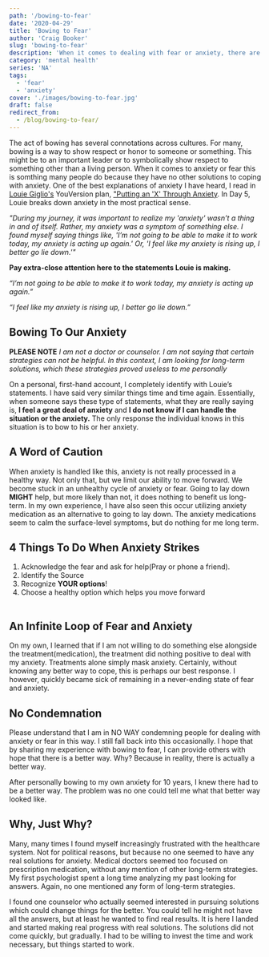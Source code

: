 ```yaml
---
path: '/bowing-to-fear'
date: '2020-04-29'
title: 'Bowing to Fear'
author: 'Craig Booker'
slug: 'bowing-to-fear'
description: 'When it comes to dealing with fear or anxiety, there are times when the only way one knows how to deal with the emotion is to give in(bow) or give up the fight against it. And while sometimes this temporarily satisfies the symptoms, it does nothing to help the individual in the long run. In this post, I share my own experience in bowing to fear.'
category: 'mental health'
series: 'NA'
tags:
  - 'fear'
  - 'anxiety'
cover: './images/bowing-to-fear.jpg'
draft: false
redirect_from:
  - /blog/bowing-to-fear/
---
```


The act of bowing has several connotations across cultures. For many, bowing is a way to show respect or honor to someone or something. This might be to an important leader or to symbolically show respect to something other than a living person. When it comes to anxiety or fear this is somthing many people do because they have no other solutions to coping with anxiety. One of the best explanations of anxiety I have heard, I read in [Louie Giglio's](https://www.louiegiglio.com/) YouVersion plan, ["Putting an 'X' Through Anxiety](https://www.bible.com/reading-plans/19132-putting-an-x-through-anxiety). In Day 5, Louie breaks down anxiety in the most practical sense.

_"During my journey, it was important to realize my 'anxiety' wasn’t a thing in and of itself. Rather, my anxiety was a symptom of something else. I found myself saying things like, 'I’m not going to be able to make it to work today, my anxiety is acting up again.' Or, 'I feel like my anxiety is rising up, I better go lie down.'"_

**Pay extra-close attention here to the statements Louie is making.**

_“I’m not going to be able to make it to work today, my anxiety is acting up again.”_

_“I feel like my anxiety is rising up, I better go lie down.”_

## Bowing To Our Anxiety

**PLEASE NOTE**
_I am not a doctor or counselor. I am not saying that certain strategies can not be helpful. In this context, I am looking for long-term solutions, which these strategies proved useless to me personally_

On a personal, first-hand account, I completely identify with Louie’s statements. I have said very similar things time and time again. Essentially, when someone says these type of statements, what they are really saying is, **I feel a great deal of anxiety** and **I do not know if I can handle the situation or the anxiety.** The only response the individual knows in this situation is to bow to his or her anxiety.

## A Word of Caution

When anxiety is handled like this, anxiety is not really processed in a healthy way. Not only that, but we limit our ability to move forward. We become stuck in an unhealthy cycle of anxiety or fear. Going to lay down **MIGHT** help, but more likely than not, it does nothing to benefit us long-term. In my own experience, I have also seen this occur utilizing anxiety medication as an alternative to going to lay down. The anxiety medications seem to calm the surface-level symptoms, but do nothing for me long term.

## **4 Things To Do When Anxiety Strikes**

1. Acknowledge the fear and ask for help(Pray or phone a friend).
2. Identify the Source
3. Recognize **YOUR options**!
4. Choose a healthy option which helps you move forward
   <br />
   <br />

## An Infinite Loop of Fear and Anxiety

On my own, I learned that if I am not willing to do something else alongside the treatment(medication), the treatment did nothing positive to deal with my anxiety. Treatments alone simply mask anxiety. Certainly, without knowing any better way to cope, this is perhaps our best response. I however, quickly became sick of remaining in a never-ending state of fear and anxiety.

## No Condemnation

Please understand that I am in NO WAY condemning people for dealing with anxiety or fear in this way. I still fall back into this occasionally. I hope that by sharing my experience with bowing to fear, I can provide others with hope that there is a better way. Why? Because in reality, there is actually a better way.

After personally bowing to my own anxiety for 10 years, I knew there had to be a better way. The problem was no one could tell me what that better way looked like.

## Why, Just Why?

Many, many times I found myself increasingly frustrated with the healthcare system. Not for political reasons, but because no one seemed to have any real solutions for anxiety. Medical doctors seemed too focused on prescription medication, without any mention of other long-term strategies. My first psychologist spent a long time analyzing my past looking for answers. Again, no one mentioned any form of long-term strategies.

I found one counselor who actually seemed interested in pursuing solutions which could change things for the better. You could tell he might not have all the answers, but at least he wanted to find real results. It is here I landed and started making real progress with real solutions. The solutions did not come quickly, but gradually. I had to be willing to invest the time and work necessary, but things started to work.
